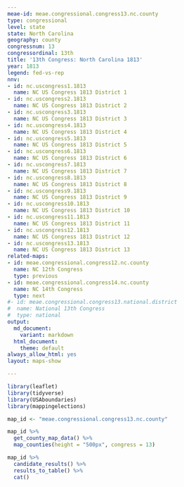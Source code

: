 ```yaml
---
meae-id: meae.congressional.congress13.nc.county
type: congressional
level: state
state: North Carolina
geography: county
congressnum: 13
congressordinal: 13th
title: '13th Congress: North Carolina 1813'
year: 1813
legend: fed-vs-rep
nnv:
- id: nc.uscongress1.1813
  name: NC US Congress 1813 District 1
- id: nc.uscongress2.1813
  name: NC US Congress 1813 District 2
- id: nc.uscongress3.1813
  name: NC US Congress 1813 District 3
- id: nc.uscongress4.1813
  name: NC US Congress 1813 District 4
- id: nc.uscongress5.1813
  name: NC US Congress 1813 District 5
- id: nc.uscongress6.1813
  name: NC US Congress 1813 District 6
- id: nc.uscongress7.1813
  name: NC US Congress 1813 District 7
- id: nc.uscongress8.1813
  name: NC US Congress 1813 District 8
- id: nc.uscongress9.1813
  name: NC US Congress 1813 District 9
- id: nc.uscongress10.1813
  name: NC US Congress 1813 District 10
- id: nc.uscongress11.1813
  name: NC US Congress 1813 District 11
- id: nc.uscongress12.1813
  name: NC US Congress 1813 District 12
- id: nc.uscongress13.1813
  name: NC US Congress 1813 District 13
related-maps:
- id: meae.congressional.congress12.nc.county
  name: NC 12th Congress
  type: previous
- id: meae.congressional.congress14.nc.county
  name: NC 14th Congress
  type: next
#- id: meae.congressional.congress13.national.district
#  name: National 13th Congress
#  type: national
output:
  md_document:
    variant: markdown
  html_document:
    theme: default
always_allow_html: yes
layout: maps-show

---
```


```r
library(leaflet)
library(tidyverse)
library(USAboundaries)
library(mappingelections)

map_id <- "meae.congressional.congress13.nc.county"
```

<div class="map">

```r
map_id %>%
  get_county_map_data() %>%
  map_counties(height = "500px", congress = 13)
```

</div>

<div class="results-table">

```r
map_id %>%
  candidate_results() %>%
  results_to_table() %>%
  cat()
```

</div>
